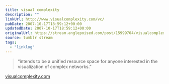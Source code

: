 ```yaml
---
title: visual complexity
description: ""
linkUrl: http://www.visualcomplexity.com/vc/
pubDate: 2007-10-17T18:59:12+00:00
updatedDate: 2007-10-17T18:59:12+00:00
originalUrl: https://stream.anglepoised.com/post/15999704/visualcomplexitycom-a-visual-exploration-on
source: tumblr stream
tags:
  - "linklog"
---
```


> &ldquo;intends to be a unified resource space for anyone interested in the visualization of complex networks.&rdquo;

[visualcomplexity.com][1]

[1]: http://www.visualcomplexity.com/vc/
